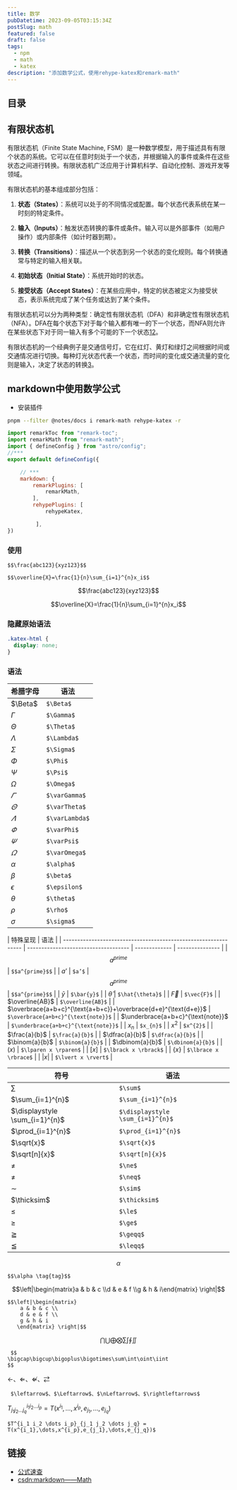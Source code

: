 ```yaml
---
title: 数学
pubDatetime: 2023-09-05T03:15:34Z
postSlug: math
featured: false
draft: false
tags:
  - npm
  - math
  - katex
description: "添加数学公式，使用rehype-katex和remark-math"
---
```


## 目录

## 有限状态机

有限状态机（Finite State Machine, FSM）是一种数学模型，用于描述具有有限个状态的系统。它可以在任意时刻处于一个状态，并根据输入的事件或条件在这些状态之间进行转换。有限状态机广泛应用于计算机科学、自动化控制、游戏开发等领域。

有限状态机的基本组成部分包括：

1. **状态（States）**：系统可以处于的不同情况或配置。每个状态代表系统在某一时刻的特定条件。

2. **输入（Inputs）**：触发状态转换的事件或条件。输入可以是外部事件（如用户操作）或内部条件（如计时器到期）。

3. **转换（Transitions）**：描述从一个状态到另一个状态的变化规则。每个转换通常与特定的输入相关联。

4. **初始状态（Initial State）**：系统开始时的状态。

5. **接受状态（Accept States）**：在某些应用中，特定的状态被定义为接受状态，表示系统完成了某个任务或达到了某个条件。

有限状态机可以分为两种类型：确定性有限状态机（DFA）和非确定性有限状态机（NFA）。DFA在每个状态下对于每个输入都有唯一的下一个状态，而NFA则允许在某些状态下对于同一输入有多个可能的下一个状态[1](https://brilliant.org/wiki/finite-state-machines/)[2](https://medium.com/@mlbors/what-is-a-finite-state-machine-6d8dec727e2c)。

有限状态机的一个经典例子是交通信号灯，它在红灯、黄灯和绿灯之间根据时间或交通情况进行切换。每种灯光状态代表一个状态，而时间的变化或交通流量的变化则是输入，决定了状态的转换[3](https://eng.libretexts.org/Under_Construction/Book%3A_Discrete_Structures/09%3A_Finite-State_Automata/9.01%3A_Introduction/9.1.01%3A_Finite-State_Machine_Overview)。

## markdown中使用数学公式

- 安装插件

```bash
pnpm --filter @notes/docs i remark-math rehype-katex -r
```

```js
import remarkToc from "remark-toc";
import remarkMath from "remark-math";
import { defineConfig } from "astro/config";
//***
export default defineConfig({

    // ***
    markdown: {
        remarkPlugins: [
            remarkMath,
        ],
        rehypePlugins: [
            rehypeKatex,

         ],
})
```

### 使用

```mdx
$$\frac{abc123}{xyz123}$$

$$\overline{X}=\frac{1}{n}\sum_{i=1}^{n}x_i$$
```

$$\frac{abc123}{xyz123}$$

$$\overline{X}=\frac{1}{n}\sum_{i=1}^{n}x_i$$

### 隐藏原始语法

```css
.katex-html {
  display: none;
}
```

### 语法

| 希腊字母     | 语法           |
| ------------ | -------------- |
| $\Beta$      | `$\Beta$`      |
| $\Gamma$     | `$\Gamma$`     |
| $\Theta$     | `$\Theta$`     |
| $\Lambda$    | `$\Lambda$`    |
| $\Sigma$     | `$\Sigma$`     |
| $\Phi$       | `$\Phi$`       |
| $\Psi$       | `$\Psi$`       |
| $\Omega$     | `$\Omega$`     |
| $\varGamma$  | `$\varGamma$`  |
| $\varTheta$  | `$\varTheta$`  |
| $\varLambda$ | `$\varLambda$` |
| $\varPhi$    | `$\varPhi$`    |
| $\varPsi$    | `$\varPsi$`    |
| $\varOmega$  | `$\varOmega$`  |
| $\alpha$     | `$\alpha$`     |
| $\beta$      | `$\beta$`      |
| $\epsilon$   | `$\epsilon$`   |
| $\theta$     | `$\theta$`     |
| $\rho$       | `$\rho$`       |
| $\sigma$     | `$\sigma$`     |

| 特殊呈现                                                        | 语法                                 |
| --------------------------------------------------------------- | ------------------------------------ | ------------- | --------------- |
| $$a^{prime}$$                                                   | `$$a^{prime}$$`                      |
| $a’$                                                            | `$a’$`                               | $$a^{prime}$$ | `$$a^{prime}$$` |
| $\bar{y}$                                                       | `$\bar{y}$`                          |
| $\hat{\theta}$                                                  | `$\hat{\theta}$`                     |
| $\vec{F}$                                                       | `$\vec{F}$`                          |
| $\overline{AB}$                                                 | `$\overline{AB}$`                    |
| $\overbrace{a+b+c}^{\text{a+b+c}}+\overbrace{d+e}^{\text{d+e}}$ | `$\overbrace{a+b+c}^{\text{note}}$`  |
| $\underbrace{a+b+c}^{\text{note}}$                              | `$\underbrace{a+b+c}^{\text{note}}$` |
| $x_{n}$                                                         | `$x_{n}$`                            |
| $x^{2}$                                                         | `$x^{2}$`                            |
| $\frac{a}{b}$                                                   | `$\frac{a}{b}$`                      |
| $\dfrac{a}{b}$                                                  | `$\dfrac{a}{b}$`                     |
| $\binom{a}{b}$                                                  | `$\binom{a}{b}$`                     |
| $\dbinom{a}{b}$                                                 | `$\dbinom{a}{b}$`                    |
| $\lparen x \rparen$                                             | `$\lparen x \rparen$`                |
| $\lbrack x \rbrack$                                             | `$\lbrack x \rbrack$`                |
| $\lbrace x \rbrace$                                             | `$\lbrace x \rbrace$`                |
| $\lvert x \rvert$                                               | `$\lvert x \rvert$`                  |

| 符号                           | 语法                             |
| ------------------------------ | -------------------------------- |
| $\sum$                         | `$\sum$`                         |
| $\sum_{i=1}^{n}$               | `$\sum_{i=1}^{n}$`               |
| $\displaystyle \sum_{i=1}^{n}$ | `$\displaystyle \sum_{i=1}^{n}$` |
| $\prod_{i=1}^{n}$              | `$\prod_{i=1}^{n}$`              |
| $\sqrt{x}$                     | `$\sqrt{x}$`                     |
| $\sqrt[n]{x}$                  | `$\sqrt[n]{x}$`                  |
| $\ne$                          | `$\ne$`                          |
| $\neq$                         | `$\neq$`                         |
| $\sim$                         | `$\sim$`                         |
| $\thicksim$                    | `$\thicksim$`                    |
| $\le$                          | `$\le$`                          |
| $\ge$                          | `$\ge$`                          |
| $\geqq$                        | `$\geqq$`                        |
| $\leqq$                        | `$\leqq$`                        |

$$\alpha\tag{tag}$$

```
$$\alpha \tag{tag}$$
```

$$\left|\begin{matrix}a & b & c \\d & e & f \\g & h & i\end{matrix} \right|$$

```
$$\left|\begin{matrix}
    a & b & c \\
    d & e & f \\
    g & h & i
   \end{matrix} \right|$$
```

$$\bigcap\bigcup\bigoplus\bigotimes\sum\int\oint\iint$$

```
 $$
\bigcap\bigcup\bigoplus\bigotimes\sum\int\oint\iint
$$
```

$\leftarrow$、$\Leftarrow$、$\nLeftarrow$、$\rightleftarrows$

```
 $\leftarrow$、$\Leftarrow$、$\nLeftarrow$、$\rightleftarrows$
```

$T^{i_1 i_2 \dots i_p}_{j_1 j_2 \dots j_q} = T(x^{i_1},\dots,x^{i_p},e_{j_1},\dots,e_{j_q})$

```
$T^{i_1 i_2 \dots i_p}_{j_1 j_2 \dots j_q} = T(x^{i_1},\dots,x^{i_p},e_{j_1},\dots,e_{j_q})$
```

## 链接

- [公式速查](/posts/tools/math-table)
- [csdn:markdown——Math](https://blog.csdn.net/clover_daisy/article/details/80403595)
